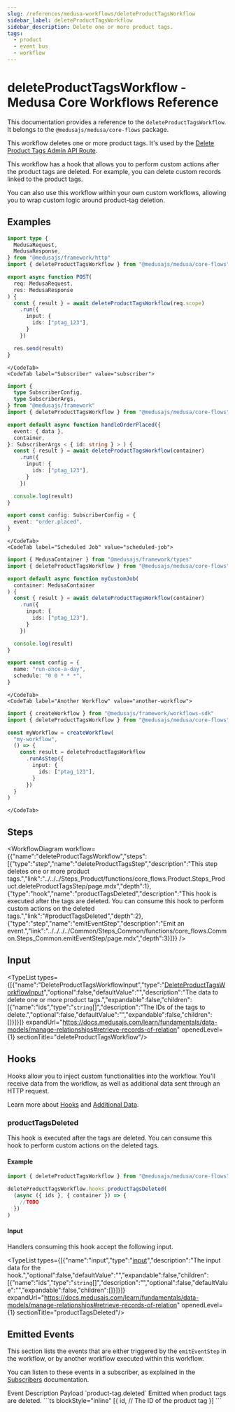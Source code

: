 ```yaml
---
slug: /references/medusa-workflows/deleteProductTagsWorkflow
sidebar_label: deleteProductTagsWorkflow
sidebar_description: Delete one or more product tags.
tags:
  - product
  - event bus
  - workflow
---
```



# deleteProductTagsWorkflow - Medusa Core Workflows Reference

This documentation provides a reference to the `deleteProductTagsWorkflow`. It belongs to the `@medusajs/medusa/core-flows` package.

This workflow deletes one or more product tags. It's used by the 
[Delete Product Tags Admin API Route](https://docs.medusajs.com/api/admin#product-tags\_deleteproducttagsid).

This workflow has a hook that allows you to perform custom actions after the product tags are deleted. For example, 
you can delete custom records linked to the product tags.

You can also use this workflow within your own custom workflows, allowing you to wrap custom logic around product-tag deletion.

<SourceCodeLink link="https://github.com/medusajs/medusa/blob/ecf3556589c1fb64ad8bdc0b88307b11a6f7c89f/packages/core/core-flows/src/product/workflows/delete-product-tags.ts#L46" />

## Examples

<CodeTabs group="workflow-exection">
    <CodeTab label="API Route" value="api-route">
    
```ts title="src/api/workflow/route.ts"
import type {
  MedusaRequest,
  MedusaResponse,
} from "@medusajs/framework/http"
import { deleteProductTagsWorkflow } from "@medusajs/medusa/core-flows"

export async function POST(
  req: MedusaRequest,
  res: MedusaResponse
) {
  const { result } = await deleteProductTagsWorkflow(req.scope)
    .run({
      input: {
        ids: ["ptag_123"],
      }
    })

  res.send(result)
}
```

    </CodeTab>
    <CodeTab label="Subscriber" value="subscriber">
    
```ts title="src/subscribers/order-placed.ts"
import {
  type SubscriberConfig,
  type SubscriberArgs,
} from "@medusajs/framework"
import { deleteProductTagsWorkflow } from "@medusajs/medusa/core-flows"

export default async function handleOrderPlaced({
  event: { data },
  container,
}: SubscriberArgs < { id: string } > ) {
  const { result } = await deleteProductTagsWorkflow(container)
    .run({
      input: {
        ids: ["ptag_123"],
      }
    })

  console.log(result)
}

export const config: SubscriberConfig = {
  event: "order.placed",
}
```

    </CodeTab>
    <CodeTab label="Scheduled Job" value="scheduled-job">
    
```ts title="src/jobs/message-daily.ts"
import { MedusaContainer } from "@medusajs/framework/types"
import { deleteProductTagsWorkflow } from "@medusajs/medusa/core-flows"

export default async function myCustomJob(
  container: MedusaContainer
) {
  const { result } = await deleteProductTagsWorkflow(container)
    .run({
      input: {
        ids: ["ptag_123"],
      }
    })

  console.log(result)
}

export const config = {
  name: "run-once-a-day",
  schedule: "0 0 * * *",
}
```

    </CodeTab>
    <CodeTab label="Another Workflow" value="another-workflow">
    
```ts title="src/workflows/my-workflow.ts"
import { createWorkflow } from "@medusajs/framework/workflows-sdk"
import { deleteProductTagsWorkflow } from "@medusajs/medusa/core-flows"

const myWorkflow = createWorkflow(
  "my-workflow",
  () => {
    const result = deleteProductTagsWorkflow
      .runAsStep({
        input: {
          ids: ["ptag_123"],
        }
      })
  }
)
```

    </CodeTab>
  </CodeTabs>

## Steps

<WorkflowDiagram workflow={{"name":"deleteProductTagsWorkflow","steps":[{"type":"step","name":"deleteProductTagsStep","description":"This step deletes one or more product tags.","link":"../../../Steps_Product/functions/core_flows.Product.Steps_Product.deleteProductTagsStep/page.mdx","depth":1},{"type":"hook","name":"productTagsDeleted","description":"This hook is executed after the tags are deleted. You can consume this hook to perform custom actions on the deleted tags.","link":"#productTagsDeleted","depth":2},{"type":"step","name":"emitEventStep","description":"Emit an event.","link":"../../../../Common/Steps_Common/functions/core_flows.Common.Steps_Common.emitEventStep/page.mdx","depth":3}]}} />

## Input

<TypeList types={[{"name":"DeleteProductTagsWorkflowInput","type":"[DeleteProductTagsWorkflowInput](../../../../types/core_flows.DeleteProductTagsWorkflowInput/page.mdx)","optional":false,"defaultValue":"","description":"The data to delete one or more product tags.","expandable":false,"children":[{"name":"ids","type":"`string`[]","description":"The IDs of the tags to delete.","optional":false,"defaultValue":"","expandable":false,"children":[]}]}]} expandUrl="https://docs.medusajs.com/learn/fundamentals/data-models/manage-relationships#retrieve-records-of-relation" openedLevel={1} sectionTitle="deleteProductTagsWorkflow"/>

## Hooks

Hooks allow you to inject custom functionalities into the workflow. You'll receive data from the workflow, as well as additional data sent through an HTTP request.

Learn more about [Hooks](https://docs.medusajs.com/learn/fundamentals/workflows/workflow-hooks) and [Additional Data](https://docs.medusajs.com/learn/fundamentals/api-routes/additional-data).

### productTagsDeleted

This hook is executed after the tags are deleted. You can consume this hook to perform custom actions on the deleted tags.

#### Example

```ts
import { deleteProductTagsWorkflow } from "@medusajs/medusa/core-flows"

deleteProductTagsWorkflow.hooks.productTagsDeleted(
  (async ({ ids }, { container }) => {
    //TODO
  })
)
```

#### Input

Handlers consuming this hook accept the following input.

<TypeList types={[{"name":"input","type":"[input](../../../core_flows.Product.Workflows_Product/page.mdx#__type-18)","description":"The input data for the hook.","optional":false,"defaultValue":"","expandable":false,"children":[{"name":"ids","type":"`string`[]","description":"","optional":false,"defaultValue":"","expandable":false,"children":[]}]}]} expandUrl="https://docs.medusajs.com/learn/fundamentals/data-models/manage-relationships#retrieve-records-of-relation" openedLevel={1} sectionTitle="productTagsDeleted"/>

## Emitted Events

This section lists the events that are either triggered by the `emitEventStep` in the workflow, or by another workflow executed within this workflow.

You can listen to these events in a subscriber, as explained in the [Subscribers](https://docs.medusajs.com/learn/fundamentals/events-and-subscribers) documentation.

<Table>
  <Table.Header>
    <Table.Row>
      <Table.HeaderCell>
Event
</Table.HeaderCell>
      <Table.HeaderCell>
Description
</Table.HeaderCell>
      <Table.HeaderCell>
Payload
</Table.HeaderCell>
    </Table.Row>
  </Table.Header>
  <Table.Body>
    <Table.Row>
      <Table.Cell>
`product-tag.deleted`
</Table.Cell>
      <Table.Cell>
Emitted when product tags are deleted.
</Table.Cell>
      <Table.Cell>
```ts blockStyle="inline"
[{
  id, // The ID of the product tag
}]
```
</Table.Cell>
    </Table.Row>
  </Table.Body>
</Table>
